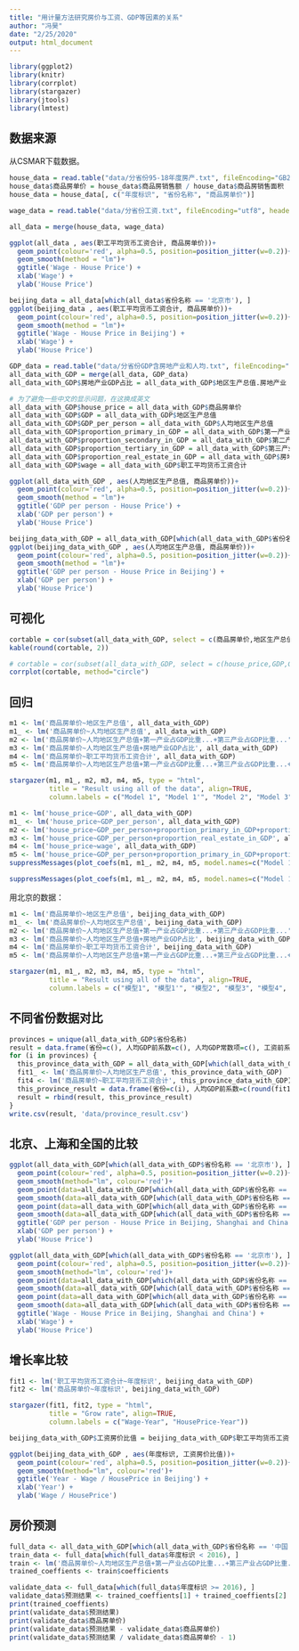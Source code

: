 ```yaml
---
title: "用计量方法研究房价与工资、GDP等因素的关系"
author: "冯昊"
date: "2/25/2020"
output: html_document
---
```


```r
library(ggplot2)
library(knitr)
library(corrplot)
library(stargazer)
library(jtools)
library(lmtest)
```

## 数据来源

从CSMAR下载数据。

```r
house_data = read.table("data/分省份95-18年度房产.txt", fileEncoding="GB2312", header=TRUE)
house_data$商品房单价 = house_data$商品房销售额 / house_data$商品房销售面积
house_data = house_data[, c("年度标识", "省份名称", "商品房单价")]

wage_data = read.table("data/分省份工资.txt", fileEncoding="utf8", header=T)

all_data = merge(house_data, wage_data)

ggplot(all_data , aes(职工平均货币工资合计, 商品房单价))+
  geom_point(colour='red', alpha=0.5, position=position_jitter(w=0.2))+
  geom_smooth(method = "lm")+ 
  ggtitle('Wage - House Price') +
  xlab('Wage') +
  ylab('House Price')

beijing_data = all_data[which(all_data$省份名称 == '北京市'), ]
ggplot(beijing_data , aes(职工平均货币工资合计, 商品房单价))+
  geom_point(colour='red', alpha=0.5, position=position_jitter(w=0.2))+
  geom_smooth(method = "lm")+ 
  ggtitle('Wage - House Price in Beijing') +
  xlab('Wage') +
  ylab('House Price')
```

```r
GDP_data = read.table("data/分省份GDP含房地产业和人均.txt", fileEncoding="utf8", header=TRUE)
all_data_with_GDP = merge(all_data, GDP_data)
all_data_with_GDP$房地产业GDP占比 = all_data_with_GDP$地区生产总值.房地产业 / all_data_with_GDP$地区生产总值 * 100
```

```r
# 为了避免一些中文的显示问题，在这换成英文
all_data_with_GDP$house_price = all_data_with_GDP$商品房单价
all_data_with_GDP$GDP = all_data_with_GDP$地区生产总值
all_data_with_GDP$GDP_per_person = all_data_with_GDP$人均地区生产总值
all_data_with_GDP$proportion_primary_in_GDP = all_data_with_GDP$第一产业占GDP比重...
all_data_with_GDP$proportion_secondary_in_GDP = all_data_with_GDP$第二产业占GDP比重...
all_data_with_GDP$proportion_tertiary_in_GDP = all_data_with_GDP$第三产业占GDP比重...
all_data_with_GDP$proportion_real_estate_in_GDP = all_data_with_GDP$房地产业GDP占比
all_data_with_GDP$wage = all_data_with_GDP$职工平均货币工资合计
```

```r
ggplot(all_data_with_GDP , aes(人均地区生产总值, 商品房单价))+
  geom_point(colour='red', alpha=0.5, position=position_jitter(w=0.2))+
  geom_smooth(method = "lm")+ 
  ggtitle('GDP per person - House Price') +
  xlab('GDP per person') +
  ylab('House Price')

beijing_data_with_GDP = all_data_with_GDP[which(all_data_with_GDP$省份名称 == '北京市'), ]
ggplot(beijing_data_with_GDP , aes(人均地区生产总值, 商品房单价))+
  geom_point(colour='red', alpha=0.5, position=position_jitter(w=0.2))+
  geom_smooth(method = "lm")+ 
  ggtitle('GDP per person - House Price in Beijing') +
  xlab('GDP per person') +
  ylab('House Price')

```

## 可视化

```r
cortable = cor(subset(all_data_with_GDP, select = c(商品房单价,地区生产总值,人均地区生产总值,第一产业占GDP比重...,第二产业占GDP比重...,第三产业占GDP比重...,职工平均货币工资合计)))
kable(round(cortable, 2))
```

```r
# cortable = cor(subset(all_data_with_GDP, select = c(house_price,GDP,GDP_per_person,proportion_primary_in_GDP,proportion_secondary_in_GDP,proportion_tertiary_in_GDP,wage)))
corrplot(cortable, method="circle")
```

## 回归

```r
m1 <- lm('商品房单价~地区生产总值', all_data_with_GDP)
m1_ <- lm('商品房单价~人均地区生产总值', all_data_with_GDP)
m2 <- lm('商品房单价~人均地区生产总值+第一产业占GDP比重...+第三产业占GDP比重...', all_data_with_GDP)
m3 <- lm('商品房单价~人均地区生产总值+房地产业GDP占比', all_data_with_GDP)
m4 <- lm('商品房单价~职工平均货币工资合计', all_data_with_GDP)
m5 <- lm('商品房单价~人均地区生产总值+第一产业占GDP比重...+第三产业占GDP比重...+职工平均货币工资合计', all_data_with_GDP)
```

```r
stargazer(m1, m1_, m2, m3, m4, m5, type = "html",
          title = "Result using all of the data", align=TRUE,
          column.labels = c("Model 1", "Model 1'", "Model 2", "Model 3", "Model 4", "Model 5"))
```

``` r
m1 <- lm('house_price~GDP', all_data_with_GDP)
m1_ <- lm('house_price~GDP_per_person', all_data_with_GDP)
m2 <- lm('house_price~GDP_per_person+proportion_primary_in_GDP+proportion_tertiary_in_GDP', all_data_with_GDP)
m3 <- lm('house_price~GDP_per_person+proportion_real_estate_in_GDP', all_data_with_GDP)
m4 <- lm('house_price~wage', all_data_with_GDP)
m5 <- lm('house_price~GDP_per_person+proportion_primary_in_GDP+proportion_tertiary_in_GDP+wage', all_data_with_GDP)
suppressMessages(plot_coefs(m1, m1_, m2, m4, m5, model.names=c("Model 1", "Model 1'", "Model 2", "Model 4", "Model 5")) + labs(x = "Beta Estimators", y = NULL) + labs(title='95% Confidence Interval'))
```

``` r
suppressMessages(plot_coefs(m1, m1_, m2, m4, m5, model.names=c("Model 1", "Model 1'", "Model 2", "Model 4", "Model 5"), coefs=c('GDP', 'GDP_per_person', 'wage')) + labs(x = "Beta Estimators", y = NULL) + labs(title='95% Confidence Interval'))
```

用北京的数据：

```r
m1 <- lm('商品房单价~地区生产总值', beijing_data_with_GDP)
m1_ <- lm('商品房单价~人均地区生产总值', beijing_data_with_GDP)
m2 <- lm('商品房单价~人均地区生产总值+第一产业占GDP比重...+第三产业占GDP比重...', beijing_data_with_GDP)
m3 <- lm('商品房单价~人均地区生产总值+房地产业GDP占比', beijing_data_with_GDP)
m4 <- lm('商品房单价~职工平均货币工资合计', beijing_data_with_GDP)
m5 <- lm('商品房单价~人均地区生产总值+第一产业占GDP比重...+第三产业占GDP比重...+职工平均货币工资合计', beijing_data_with_GDP)
```

```r
stargazer(m1, m1_, m2, m3, m4, m5, type = "html",
          title = "Result using all of the data", align=TRUE,
          column.labels = c("模型1", "模型1'", "模型2", "模型3", "模型4", "模型5"))
```

## 不同省份数据对比

``` r
provinces = unique(all_data_with_GDP$省份名称)
result = data.frame(省份=c(), 人均GDP前系数=c(), 人均GDP常数项=c(), 工资前系数=c(), 工资常数项=c())
for (i in provinces) {
  this_province_data_with_GDP = all_data_with_GDP[which(all_data_with_GDP$省份名称 == i), ]
  fit1_ <- lm('商品房单价~人均地区生产总值', this_province_data_with_GDP)
  fit4 <- lm('商品房单价~职工平均货币工资合计', this_province_data_with_GDP)
  this_province_result = data.frame(省份=c(i), 人均GDP前系数=c(round(fit1_$coefficients[2], 4)), 人均GDP常数项=c(round(fit1_$coefficients[1], 2)), 工资前系数=c(round(fit4$coefficients[2], 4)), 工资常数项=c(round(fit4$coefficients[1], 2)))
  result = rbind(result, this_province_result)
}
write.csv(result, 'data/province_result.csv')
```

## 北京、上海和全国的比较

``` r
ggplot(all_data_with_GDP[which(all_data_with_GDP$省份名称 == '北京市'), ] , aes(人均地区生产总值, 商品房单价))+
  geom_point(colour='red', alpha=0.5, position=position_jitter(w=0.2))+
  geom_smooth(method="lm", colour='red')+
  geom_point(data=all_data_with_GDP[which(all_data_with_GDP$省份名称 == '上海市'), ], colour='blue', alpha=0.5, position=position_jitter(w=0.2))+
  geom_smooth(data=all_data_with_GDP[which(all_data_with_GDP$省份名称 == '上海市'), ], method="lm", colour='blue')+
  geom_point(data=all_data_with_GDP[which(all_data_with_GDP$省份名称 == '中国'), ], colour='green', alpha=0.5, position=position_jitter(w=0.2))+
  geom_smooth(data=all_data_with_GDP[which(all_data_with_GDP$省份名称 == '中国'), ], method="lm", colour='green')+
  ggtitle('GDP per person - House Price in Beijing, Shanghai and China') +
  xlab('GDP per person') +
  ylab('House Price')
```

``` r
ggplot(all_data_with_GDP[which(all_data_with_GDP$省份名称 == '北京市'), ] , aes(职工平均货币工资合计, 商品房单价))+
  geom_point(colour='red', alpha=0.5, position=position_jitter(w=0.2))+
  geom_smooth(method="lm", colour='red')+
  geom_point(data=all_data_with_GDP[which(all_data_with_GDP$省份名称 == '上海市'), ], colour='blue', alpha=0.5, position=position_jitter(w=0.2))+
  geom_smooth(data=all_data_with_GDP[which(all_data_with_GDP$省份名称 == '上海市'), ], method="lm", colour='blue')+
  geom_point(data=all_data_with_GDP[which(all_data_with_GDP$省份名称 == '中国'), ], colour='green', alpha=0.5, position=position_jitter(w=0.2))+
  geom_smooth(data=all_data_with_GDP[which(all_data_with_GDP$省份名称 == '中国'), ], method="lm", colour='green')+
  ggtitle('Wage - House Price in Beijing, Shanghai and China') +
  xlab('Wage') +
  ylab('House Price')
```

## 增长率比较

```r
fit1 <- lm('职工平均货币工资合计~年度标识', beijing_data_with_GDP)
fit2 <- lm('商品房单价~年度标识', beijing_data_with_GDP)

stargazer(fit1, fit2, type = "html",
          title = "Grow rate", align=TRUE,
          column.labels = c("Wage-Year", "HousePrice-Year"))
```

``` r
beijing_data_with_GDP$工资房价比值 = beijing_data_with_GDP$职工平均货币工资合计 / beijing_data_with_GDP$商品房单价

ggplot(beijing_data_with_GDP , aes(年度标识, 工资房价比值))+
  geom_point(colour='red', alpha=0.5, position=position_jitter(w=0.2))+
  geom_smooth(method="lm", colour='red')+
  ggtitle('Year - Wage / HousePrice in Beijing') +
  xlab('Year') +
  ylab('Wage / HousePrice')
```

## 房价预测

```r
full_data <- all_data_with_GDP[which(all_data_with_GDP$省份名称 == '中国'), ]
train_data <- full_data[which(full_data$年度标识 < 2016), ]
train <- lm('商品房单价~人均地区生产总值+第一产业占GDP比重...+第三产业占GDP比重...+职工平均货币工资合计', train_data)
trained_coeffients <- train$coefficients

validate_data <- full_data[which(full_data$年度标识 >= 2016), ]
validate_data$预测结果 <- trained_coeffients[1] + trained_coeffients[2] * validate_data$人均地区生产总值 + trained_coeffients[3] * validate_data$第一产业占GDP比重... + trained_coeffients[4] * validate_data$第三产业占GDP比重... + trained_coeffients[5] * validate_data$职工平均货币工资合计
print(trained_coeffients)
print(validate_data$预测结果)
print(validate_data$商品房单价)
print(validate_data$预测结果 - validate_data$商品房单价)
print(validate_data$预测结果 / validate_data$商品房单价 - 1)
```

